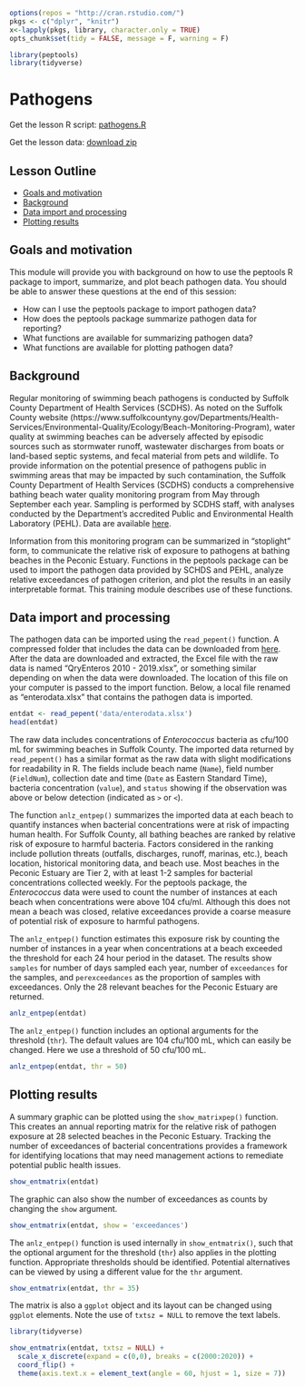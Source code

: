 
```r
options(repos = "http://cran.rstudio.com/")
pkgs <- c("dplyr", "knitr")
x<-lapply(pkgs, library, character.only = TRUE)
opts_chunk$set(tidy = FALSE, message = F, warning = F)

library(peptools)
library(tidyverse)
```

# Pathogens

Get the lesson R script: [pathogens.R](pathogens.R)

Get the lesson data: [download zip](data/data.zip)

## Lesson Outline

- [Goals and motivation]
- [Background]
- [Data import and processing]
- [Plotting results]

## Goals and motivation

This module will provide you with background on how to use the peptools R package to import, summarize, and plot beach pathogen data. You should be able to answer these questions at the end of this session:

* How can I use the peptools package to import pathogen data? 
* How does the peptools package summarize pathogen data for reporting?
* What functions are available for summarizing pathogen data?
* What functions are available for plotting pathogen data?

## Background

Regular monitoring of swimming beach pathogens is conducted by Suffolk County Department of Health Services (SCDHS).  As noted on the Suffolk County website (https://www.suffolkcountyny.gov/Departments/Health-Services/Environmental-Quality/Ecology/Beach-Monitoring-Program), water quality at swimming beaches can be adversely affected by episodic sources such as stormwater runoff, wastewater discharges from boats or land-based septic systems, and fecal material from pets and wildlife. To provide information on the potential presence of pathogens public in swimming areas that may be impacted by such contamination, the Suffolk County Department of Health Services (SCDHS) conducts a comprehensive bathing beach water quality monitoring program from May through September each year. Sampling is performed by SCDHS staff, with analyses conducted by the Department’s accredited Public and Environmental Health Laboratory (PEHL). Data are available [here](https://gisportal.suffolkcountyny.gov/gis/home/item.html?id=025cb4dadb57413980dbd7e760b94da8).

Information from this monitoring program can be summarized in "stoplight" form, to communicate the relative risk of exposure to pathogens at bathing beaches in the Peconic Estuary. Functions in the peptools package can be used to import the pathogen data provided by SCHDS and PEHL, analyze relative exceedances of pathogen criterion, and plot the results in an easily interpretable format.  This training module describes use of these functions.

## Data import and processing

The pathogen data can be imported using the `read_pepent()` function. A compressed folder that includes the data can be downloaded from [here](https://gisportal.suffolkcountyny.gov/gis/home/item.html?id=025cb4dadb57413980dbd7e760b94da8).  After the data are downloaded and extracted, the Excel file with the raw data is named "QryEnteros 2010 - 2019.xlsx", or something similar depending on when the data were downloaded.  The location of this file on your computer is passed to the import function. Below, a local file renamed as "enterodata.xlsx" that contains the pathogen data is imported. 

```r
entdat <- read_pepent('data/enterodata.xlsx')
head(entdat)
```

The raw data includes concentrations of *Enterococcus* bacteria as cfu/100 mL for swimming beaches in Suffolk County.  The imported data returned by `read_pepent()` has a similar format as the raw data with slight modifications for readability in R.  The fields include beach name (`Name`), field number (`FieldNum`), collection date and time (`Date` as Eastern Standard Time), bacteria concentration (`value`), and `status` showing if the observation was above or below detection (indicated as `>` or `<`).  

The function `anlz_entpep()` summarizes the imported data at each beach to quantify instances when bacterial concentrations were at risk of impacting human health. For Suffolk County, all bathing beaches are ranked by relative risk of exposure to harmful bacteria. Factors considered in the ranking include pollution threats (outfalls, discharges, runoff, marinas, etc.), beach location, historical monitoring data, and beach use.  Most beaches in the Peconic Estuary are Tier 2, with at least 1-2 samples for bacterial concentrations collected weekly. For the peptools package, the *Enterococcus* data were used to count the number of instances at each beach when concentrations were above 104 cfu/ml.  Although this does not mean a beach was closed, relative exceedances provide a coarse measure of potential risk of exposure to harmful pathogens. 

The `anlz_entpep()` function estimates this exposure risk by counting the number of instances in a year when concentrations at a beach exceeded the threshold for each 24 hour period in the dataset.  The results show `samples` for number of days sampled each year, number of `exceedances` for the samples, and `perexceedances` as the proportion of samples with exceedances. Only the 28 relevant beaches for the Peconic Estuary are returned.

```r
anlz_entpep(entdat)
```

The `anlz_entpep()` function includes an optional arguments for the threshold (`thr`).  The default values are 104 cfu/100 mL, which can easily be changed. Here we use a threshold of 50 cfu/100 mL.

```r
anlz_entpep(entdat, thr = 50)
```

## Plotting results

A summary graphic can be plotted using the `show_matrixpep()` function. This creates an annual reporting matrix for the relative risk of pathogen exposure at 28 selected beaches in the Peconic Estuary. Tracking the number of exceedances of bacterial concentrations provides a framework for identifying locations that may need management actions to remediate potential public health issues.  

```r
show_entmatrix(entdat)
```

The graphic can also show the number of exceedances as counts by changing the `show` argument. 

```r
show_entmatrix(entdat, show = 'exceedances')
```

The `anlz_entpep()` function is used internally in `show_entmatrix()`, such that the optional argument for the threshold (`thr`) also applies in the plotting function.  Appropriate thresholds should be identified. Potential alternatives can be viewed by using a different value for the `thr` argument. 

```r
show_entmatrix(entdat, thr = 35)
```

The matrix is also a `ggplot` object and its layout can be changed using `ggplot` elements. Note the use of `txtsz = NULL` to remove the text labels. 

```r
library(tidyverse)

show_entmatrix(entdat, txtsz = NULL) +
  scale_x_discrete(expand = c(0,0), breaks = c(2000:2020)) + 
  coord_flip() +
  theme(axis.text.x = element_text(angle = 60, hjust = 1, size = 7))
```
